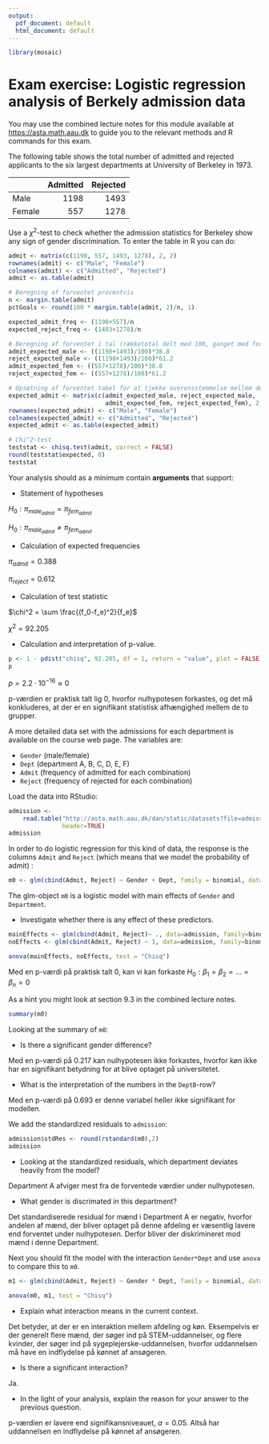 ```yaml
---
output:
  pdf_document: default
  html_document: default
---
```

```r
library(mosaic)
```


# Exam exercise: Logistic regression analysis of Berkely admission data

You may use the combined lecture notes for this module available at
<https://asta.math.aau.dk> to guide you to the relevant methods and R commands
for this exam.

The following table shows the total number of admitted and rejected
applicants to the six largest departments at University of Berkeley in 1973.

|       | Admitted| Rejected|
|:------|--------:|--------:|
|Male   |     1198|     1493|
|Female |      557|     1278|

Use a $\chi^2$-test to check whether the admission statistics for
Berkeley show any sign of gender discrimination. To enter the table
in R you can do:

```r
admit <- matrix(c(1198, 557, 1493, 1278), 2, 2)
rownames(admit) <- c("Male", "Female")
colnames(admit) <- c("Admitted", "Rejected")
admit <- as.table(admit)

# Beregning af forventet procentvis
n <- margin.table(admit)
pctGoals <- round(100 * margin.table(admit, 2)/n, 1)

expected_admit_freq <- (1198+557)/n
expected_reject_freq <- (1493+1278)/n

# Beregning af forventet i tal (rækketotal delt med 100, ganget med forventet procent)
admit_expected_male <- ((1198+1493)/100)*38.8
reject_expected_male <- ((1198+1493)/100)*61.2
admit_expected_fem <- ((557+1278)/100)*38.8
reject_expected_fem <- ((557+1278)/100)*61.2

# Opsætning af forventet tabel for at tjekke overensstemmelse mellem den og funktionens output.
expected_admit <- matrix(c(admit_expected_male, reject_expected_male,
                           admit_expected_fem, reject_expected_fem), 2, 2, byrow = TRUE)
rownames(expected_admit) <- c("Male", "Female")
colnames(expected_admit) <- c("Admitted", "Rejected")
expected_admit <- as.table(expected_admit)

# Chi^2-test
teststat <- chisq.test(admit, correct = FALSE)
round(teststat$expected, 0)
teststat
```

Your analysis should as a minimum
contain **arguments** that support: 

- Statement of hypotheses

$H_0: \pi_{male_{admit}} = \pi_{fem_{admit}}$ 

$H_0: \pi_{male_{admit}} \neq \pi_{fem_{admit}}$ 

- Calculation of expected frequencies

$\pi_{admit} = 0.388$

$\pi_{reject} = 0.612$

- Calculation of test statistic

$\chi^2 = \sum \frac{(f_0-f_e)^2}{f_e}$

$\chi^2 = 92.205$

- Calculation and interpretation of p-value.

```r
p <- 1 - pdist("chisq", 92.205, df = 1, return = "value", plot = FALSE)
p
```

$p = 2.2 \cdot 10^{-16} \approx 0$

p-værdien er praktisk talt lig 0, hvorfor nulhypotesen forkastes, og det må konkluderes, at der er en signifikant statistisk afhængighed mellem de to grupper.



A more detailed data set with the admissions for each department is 
available on the course web page. The variables are:

- `Gender` (male/female)
- `Dept` (department A, B, C, D, E, F)
- `Admit` (frequency of admitted for each combination)
- `Reject` (frequency of rejected for each combination)

Load the data into RStudio:
```r
admission <-
    read.table("http://asta.math.aau.dk/dan/static/datasets?file=admission.dat",
               header=TRUE)
admission
```
In order to do logistic regression for this kind of data, the response is the columns `Admit` and `Reject` (which
means that we model the probability of admit) :

```r
m0 <- glm(cbind(Admit, Reject) ~ Gender + Dept, family = binomial, data = admission)
```
The glm-object `m0` is a logistic model with main effects of `Gender`
and `Department`.

- Investigate whether there is any effect of these predictors.

```r
mainEffects <- glm(cbind(Admit, Reject)~ ., data=admission, family=binomial)
noEffects <- glm(cbind(Admit, Reject) ~ 1, data=admission, family=binomial)

anova(mainEffects, noEffects, test = "Chisq")
```

Med en p-værdi på praktisk talt 0, kan vi kan forkaste $H_0: \beta_1 = \beta_2 = \ldots = \beta_n = 0$



As a hint you might look at section 9.3 in the combined lecture notes.

```r
summary(m0)
```

Looking at the summary of `m0`:

- Is there a significant gender difference?

Med en p-værdi på $0.217$ kan nulhypotesen ikke forkastes, hvorfor køn ikke har en signifikant betydning for at blive optaget på universitetet.


- What is the interpretation of the numbers in the `DeptB`-row?

Med en p-værdi på $0.693$ er denne variabel heller ikke signifikant for modellen.


We add the standardized residuals to `admission`:

```r
admission$stdRes <- round(rstandard(m0),2)
admission
```
- Looking at the standardized residuals, which department deviates
  heavily from the model?

Department A afviger mest fra de forventede værdier under nulhypotesen.
  
  
- What gender is discrimated in this department?

Det standardiserede residual for mænd i Department A er negativ, hvorfor andelen af mænd, der bliver optaget på denne afdeling er væsentlig lavere end forventet under nulhypotesen. Derfor bliver der diskrimineret mod mænd i denne Department.

  
Next you should fit the model with the interaction `Gender*Dept` and
use `anova` to compare this to `m0`.

```r
m1 <- glm(cbind(Admit, Reject) ~ Gender * Dept, family = binomial, data = admission)

anova(m0, m1, test = "Chisq")
```


- Explain what interaction means in the current context.

Det betyder, at der er en interaktion mellem afdeling og køn. Eksempelvis er der generelt flere mænd, der søger ind på STEM-uddannelser, og flere kvinder, der søger ind på sygeplejerske-uddannelsen, hvorfor uddannelsen må have en indflydelse på kønnet af ansøgeren.


- Is there a significant interaction?

Ja.


- In the light of your analysis, explain the reason for your
  answer to the previous question.

p-værdien er lavere end signifikansniveauet, $\alpha = 0.05$. Altså har uddannelsen en indflydelse på kønnet af ansøgeren.


















